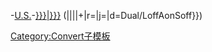 {{{1}}}{{convert/{{{2}}}/AoffSon}}{{{3}}}-[[United States customary units|U.S.]]-[[{{{t|{{{n}}}}}}|{{{h|{{{n}}}}}}]] ({{convert/{{#ifeq:{{{4}}}|def|{{{o}}}|{{{4}}}}}|{{{1}}}|{{{2}}}|{{{3}}}|{{{s}}}+{{{b}}}|r={{{r}}}|j={{{j}}}|d=Dual/LoffAonSoff}})<noinclude>
[[Category:Convert子模板]]
</noinclude>